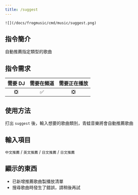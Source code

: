 ```yaml
---
title: /suggest
---
```

`![](/docs/frogmusic/cmd/music/suggest.png)`

## 指令簡介
<Info>
自動推薦指定類型的歌曲
</Info>

## 指令需求
| 需要 DJ |	需要在頻道 | 需要正在播放 |
| :-----: | :-------: | :---------: |
|   ❎   |    ✅     |     ❎      |

## 使用方法
打出 `suggest` 後，輸入想要的歌曲類別，青蛙音樂將會自動推薦歌曲

## 輸入項目
`中文推薦` / `英文推薦` / `日文推薦` / `日文推薦`

## 顯示的東西
- 已新增推薦歌曲製播放清單
- 搜尋歌曲時發生了錯誤，請稍後再試
